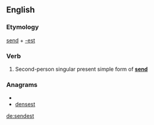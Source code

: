 ==English==

===Etymology===
[[send]] + [[-est]]

===Verb===
{{en-verb form}}

# {{archaic}} Second-person singular present simple form of '''[[send]]'''

===Anagrams===
* {{alphagram|deensst}}
* [[densest#English|densest]]

[[de:sendest]]